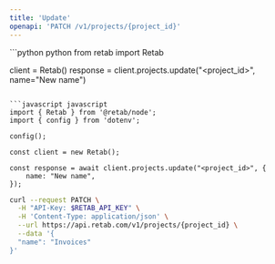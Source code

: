 ```yaml
---
title: 'Update'
openapi: 'PATCH /v1/projects/{project_id}'
---
```



<RequestExample>
```python python
from retab import Retab

client = Retab()
response = client.projects.update("<project_id>", name="New name")
```

```javascript javascript
import { Retab } from '@retab/node';
import { config } from 'dotenv';

config();

const client = new Retab();

const response = await client.projects.update("<project_id>", {
    name: "New name",
});
```

```bash curl
curl --request PATCH \
  -H "API-Key: $RETAB_API_KEY" \
  -H 'Content-Type: application/json' \
  --url https://api.retab.com/v1/projects/{project_id} \
  --data '{
  "name": "Invoices"
}'
```

</RequestExample>

